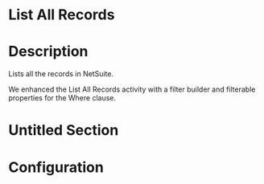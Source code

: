 ﻿# List All Records

# Description

Lists all the records in NetSuite.

We enhanced the List All Records activity with a filter builder and filterable
                properties for the Where clause.

# Untitled Section

# Configuration
